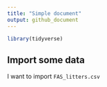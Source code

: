 ```yaml
---
title: "Simple document"
output: github_document
---
```


```r
library(tidyverse)
```

## Import some data

I want to import `FAS_litters.csv`




